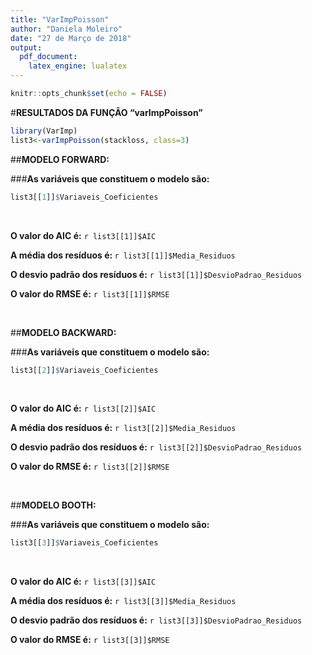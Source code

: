 ---
title: "VarImpPoisson"
author: "Daniela Moleiro"
date: "27 de Março de 2018"
output:
  pdf_document:
    latex_engine: lualatex
---

```{r setup, include=FALSE}
knitr::opts_chunk$set(echo = FALSE)
```

#**RESULTADOS DA FUNÇÃO "varImpPoisson"**
```{r varImpPoisson, echo=FALSE, cache=FALSE, include=FALSE, results=FALSE, warning=FALSE, comment=FALSE, warning=FALSE}
library(VarImp)
list3<-varImpPoisson(stackloss, class=3)
```

##**MODELO FORWARD:**

###**As variáveis que constituem o modelo são:**  
```{r, echo=FALSE}
list3[[1]]$Variaveis_Coeficientes
```

&nbsp;

**O valor do AIC é:**
`r list3[[1]]$AIC`

**A média dos resíduos é: **
`r list3[[1]]$Media_Residuos`

**O desvio padrão dos resíduos é:**
`r list3[[1]]$DesvioPadrao_Residuos`

**O valor do RMSE é:**
`r list3[[1]]$RMSE`

&nbsp;

##**MODELO BACKWARD:**

###**As variáveis que constituem o modelo são:**
```{r, echo=FALSE}
list3[[2]]$Variaveis_Coeficientes
```

&nbsp;

**O valor do AIC é:**
`r list3[[2]]$AIC`

**A média dos resíduos é:** 
`r list3[[2]]$Media_Residuos`

**O desvio padrão dos resíduos é:** 
`r list3[[2]]$DesvioPadrao_Residuos`

**O valor do RMSE é:**
`r list3[[2]]$RMSE`

&nbsp;

##**MODELO BOOTH:**

###**As variáveis que constituem o modelo são:**
```{r, echo=FALSE}
list3[[3]]$Variaveis_Coeficientes
```

&nbsp;

**O valor do AIC é:**
`r list3[[3]]$AIC`

**A média dos resíduos é:**
`r list3[[3]]$Media_Residuos`

**O desvio padrão dos resíduos é:**
`r list3[[3]]$DesvioPadrao_Residuos`

**O valor do RMSE é:**
`r list3[[3]]$RMSE`
